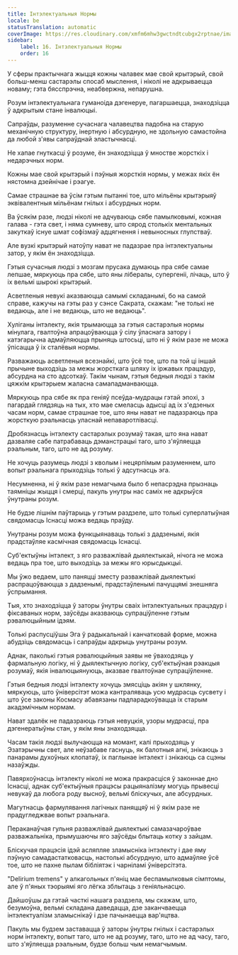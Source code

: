 ```yaml
---
title: Інтэлектуальныя Нормы
locale: be
statusTranslation: automatic
coverImage: https://res.cloudinary.com/xmfm6mhw3gwctndtcubgx2rptnae/image/upload/v1741354419/small_cover_la_gran_rebelion_28716e29d2.webp
sidebar:
    label: 16. Інтэлектуальныя Нормы
    order: 16
---
```

У сферы практычнага жыцця кожны чалавек мае свой крытэрый, свой больш-менш састарэлы спосаб мыслення, і ніколі не адкрываецца новаму; гэта бясспрэчна, неабвержна, непарушна.

Розум інтэлектуальнага гуманоіда дэгенеруе, пагаршаецца, знаходзіцца ў адкрытым стане інвалюцыі.

Сапраўды, разуменне сучаснага чалавецтва падобна на старую механічную структуру, інертную і абсурдную, не здольную самастойна да любой з'явы сапраўднай эластычнасці.

Не хапае гнуткасці ў розуме, ён знаходзіцца ў мностве жорсткіх і недарэчных норм.

Кожны мае свой крытэрый і пэўныя жорсткія нормы, у межах якіх ён нястомна дзейнічае і рэагуе.

Самае страшнае ва ўсім гэтым пытанні тое, што мільёны крытэрыяў эквівалентныя мільёнам гнілых і абсурдных норм.

Ва ўсякім разе, людзі ніколі не адчуваюць сябе памылковымі, кожная галава - гэта свет, і няма сумневу, што сярод столькіх ментальных закуткаў існуе шмат софізмаў адцягнення і невыносных глупстваў.

Але вузкі крытэрый натоўпу нават не падазрае пра інтэлектуальны затор, у якім ён знаходзіцца.

Гэтыя сучасныя людзі з мозгам прусака думаюць пра сябе самае лепшае, мяркуюць пра сябе, што яны лібералы, супергеніі, лічаць, што ў іх вельмі шырокі крытэрый.

Асветленыя невукі аказваюцца самымі складанымі, бо на самой справе, кажучы на гэты раз у сэнсе Сакрата, скажам: "не толькі не ведаюць, але і не ведаюць, што не ведаюць".

Хуліганы інтэлекту, якія трымаюцца за гэтыя састарэлыя нормы мінулага, гвалтоўна апрацоўваюцца ў сілу ўласнага затору і катэгарычна адмаўляюцца прыняць штосьці, што ні ў якім разе не можа ўпісацца ў іх сталёвыя нормы.

Разважаюць асветленыя всезнайкі, што ўсё тое, што па той ці іншай прычыне выходзіць за межы жорсткага шляху іх іржавых працэдур, абсурдна на сто адсоткаў. Такім чынам, гэтыя бедныя людзі з такім цяжкім крытэрыем жаласна самападманваюцца.

Мяркуюць пра сябе як пра геніяў псеўда-мудрацы гэтай эпохі, з пагардай глядзяць на тых, хто мае смеласць адысці ад іх з'едзеных часам норм, самае страшнае тое, што яны нават не падазраюць пра жорсткую рэальнасць уласнай непаваротлівасці.

Дробязнасць інтэлекту састарэлых розумаў такая, што яна нават дазваляе сабе патрабаваць дэманстрацыі таго, што з'яўляецца рэальным, таго, што не ад розуму.

Не хочуць разумець людзі з кволым і нецярпімым разуменнем, што вопыт рэальнага прыходзіць толькі ў адсутнасць эга.

Несумненна, ні ў якім разе немагчыма было б непасрэдна прызнаць таямніцы жыцця і смерці, пакуль унутры нас саміх не адкрыўся ўнутраны розум.

Не будзе лішнім паўтарыць у гэтым раздзеле, што толькі суперлатыўная свядомасць Існасці можа ведаць праўду.

Унутраны розум можа функцыянаваць толькі з дадзенымі, якія прадстаўляе касмічная свядомасць Існасці.

Суб'ектыўны інтэлект, з яго разважлівай дыялектыкай, нічога не можа ведаць пра тое, што выходзіць за межы яго юрысдыкцыі.

Мы ўжо ведаем, што паняцці зместу разважлівай дыялектыкі распрацоўваюцца з дадзенымі, прадстаўленымі пачуццямі знешняга ўспрымання.

Тыя, хто знаходзіцца ў заторы ўнутры сваіх інтэлектуальных працэдур і фіксаваных норм, заўсёды аказваюць супраціўленне гэтым рэвалюцыйным ідэям.

Толькі распусціўшы Эга ў радыкальнай і канчатковай форме, можна абудзіць свядомасць і сапраўды адкрыць унутраны розум.

Аднак, паколькі гэтыя рэвалюцыйныя заявы не ўваходзяць у фармальную логіку, ні ў дыялектычную логіку, суб'ектыўная рэакцыя розумаў, якія інвалюцыянуюць, аказвае гвалтоўнае супраціўленне.

Гэтыя бедныя людзі інтэлекту хочуць змясціць акіян у шклянку, мяркуюць, што ўніверсітэт можа кантраляваць усю мудрасць сусвету і што ўсе законы Космасу абавязаны падпарадкоўвацца іх старым акадэмічным нормам.

Нават здалёк не падазраюць гэтыя невуцкія, узоры мудрасці, пра дэгенератыўны стан, у якім яны знаходзяцца.

Часам такія людзі вылучаюцца на момант, калі прыходзяць у Эзатэрычны свет, але неўзабаве гаснуць, як балотныя агні, знікаюць з панарамы духоўных клопатаў, іх паглынае інтэлект і знікаюць са сцэны назаўжды.

Павярхоўнасць інтэлекту ніколі не можа пракрасціся ў законнае дно Існасці, аднак суб'ектыўныя працэсы рацыяналізму могуць прывесці невукаў да любога роду высноў, вельмі бліскучых, але абсурдных.

Магутнасць фармулявання лагічных паняццяў ні ў якім разе не прадугледжвае вопыт рэальнага.

Пераканаўчая гульня разважлівай дыялектыкі самазачароўвае разважальніка, прымушаючы яго заўсёды блытаць котку з зайцам.

Бліскучая працэсія ідэй асляпляе зламысніка інтэлекту і дае яму пэўную самадастатковасць, настолькі абсурдную, што адмаўляе ўсё тое, што не пахне пылам бібліятэк і чарніламі ўніверсітэта.

"Delirium tremens" у алкагольных п'яніц мае беспамылковыя сімптомы, але ў п'яных тэорыямі яго лёгка зблытаць з геніяльнасцю.

Дайшоўшы да гэтай часткі нашага раздзела, мы скажам, што, безумоўна, вельмі складана даведацца, дзе заканчваецца інтэлектуалізм зламыснікаў і дзе пачынаецца вар'яцтва.

Пакуль мы будзем заставацца ў заторы ўнутры гнілых і састарэлых норм інтэлекту, вопыт таго, што не ад розуму, таго, што не ад часу, таго, што з'яўляецца рэальным, будзе больш чым немагчымым.

